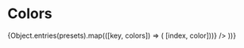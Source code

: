 
# Colors

<ColorPalette>
  {Object.entries(presets).map(([key, colors]) => (
    <ColorItem
      key={key}
      title={key[0].toUpperCase() + key.slice(1)}
      colors={Object.fromEntries(colors.map((color, index) => [index, color]))}
    />
  ))}
  <ColorItem
    title="Active"
    colors={{ "blue 6": presets.blue[6] }}
  />
  <ColorItem
    title="Passive"
    colors={{ "darkgray 6": presets.darkgray[6] }}
  />
  <ColorItem
    title="Black"
    colors={["rgb(0 0 0)"]}
  />
  <ColorItem
    title="White"
    colors={["rgb(255 255 255)"]}
  />
</ColorPalette>

<style>
  {`
  #storybook-docs {
    min-width: 700px;
  }
`}
</style>
